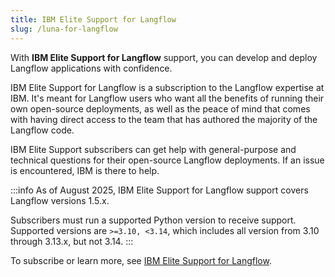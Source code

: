 ```yaml
---
title: IBM Elite Support for Langflow
slug: /luna-for-langflow
---
```


With **IBM Elite Support for Langflow** support, you can develop and deploy Langflow applications with confidence.

IBM Elite Support for Langflow is a subscription to the Langflow expertise at IBM.
It's meant for Langflow users who want all the benefits of running their own open-source deployments, as well as the peace of mind that comes with having direct access to the team that has authored the majority of the Langflow code.

IBM Elite Support subscribers can get help with general-purpose and technical questions for their open-source Langflow deployments.
If an issue is encountered, IBM is there to help.

:::info
As of August 2025, IBM Elite Support for Langflow support covers Langflow versions 1.5.x.

Subscribers must run a supported Python version to receive support.
Supported versions are `>=3.10, <3.14`, which includes all version from 3.10 through 3.13.x, but not 3.14.
:::

To subscribe or learn more, see [IBM Elite Support for Langflow](https://ibm.com/docs/esfl?topic=elite-support-langflow-specification).
